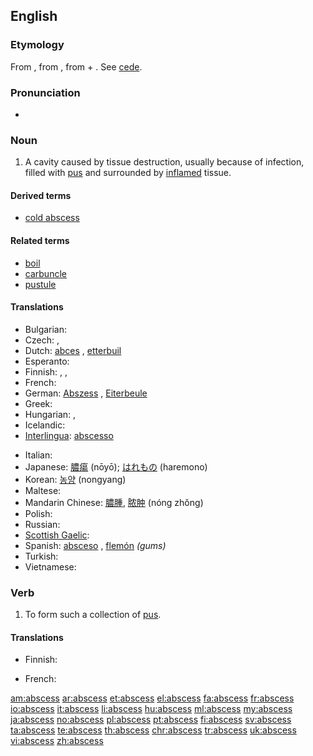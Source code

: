 ==English==
{{wikipedia}}

===Etymology===
From {{etyl|la|en}} {{term|abscessus||a going away; gathering of humors, abscess|lang=la}}, from {{term|abscedo|abscēdō|go away, depart|lang=la}}, from {{term|abs||from, away from|lang=la}} + {{term|cedo|cēdō|go away from, depart; withdraw|lang=la}}. See [[cede]].

===Pronunciation===
* {{audio|en-uk-abscess.ogg|Audio (UK)}}

===Noun===
{{en-noun|abscess|es}}

# {{pathology}} A cavity caused by tissue destruction, usually because of infection, filled with [[pus]] and surrounded by [[inflame|inflamed]] tissue.

====Derived terms====
* [[cold abscess]]

====Related terms====
* [[boil]] <!-- near synonym -->
* [[carbuncle]] <!-- near synonym -->
* [[pustule]] <!-- near synonym -->

====Translations====
{{trans-top|cavity filled with pus}}
* Bulgarian: {{t|bg|абсцес, цирей}}
* Czech: {{t+|cs|absces|m}}, {{t-|cs|hnisavý vřed|m}}
* Dutch: [[abces]] {{n}}, [[etterbuil]] {{m}}
* Esperanto: {{t+|eo|absceso|xs=Esperanto}}
* Finnish: {{t+|fi|paise}}, {{t-|fi|märkäpesäke}}, {{t+|fi|absessi}}
* French: {{t+|fr|abcès|m}}
* German: [[Abszess]] {{m}}, [[Eiterbeule]] {{f}}
* Greek: {{t+|el|απόστημα|n|tr=apóstima}}
* Hungarian: {{t+|hu|tályog}}, {{t|hu|kelés}}
* Icelandic: {{t+|is|kýli|n}}
* [[Interlingua]]: [[abscesso]]
{{trans-mid}}
* Italian: {{t-|it|ascesso|m}}
* Japanese: [[膿瘍]] (nōyō); [[はれもの]] (haremono)
* Korean: [[농양]] (nongyang)
* Maltese: {{t-|mt|pustuletta|xs=Maltese}}
* Mandarin Chinese: [[膿腫]], [[脓肿]] (nóng zhǒng)
* Polish: {{t-|pl|ropień|m}}
* Russian: {{t+|ru|гнойничок|m|tr=gnojničók}}
* [[Scottish Gaelic]]: {{t|gd|neasgaid|f}}
* Spanish: [[absceso]] {{m}}, [[flemón]] {{m}} ''(gums)''
* Turkish: {{t+|tr|apse}}
* Vietnamese: {{t|vi|Áp-xe|xs=Vietnamese}}
{{trans-bottom}}

===Verb===
{{en-verb|abscess|es}}

# {{intransitive}} To form such a collection of [[pus]].

====Translations====
{{trans-top|to form an abscess}}
* Finnish: {{t-|fi|märkiä}}
{{trans-mid}}
* French: {{t+|fr|abcéder}}
{{trans-bottom}}

[[am:abscess]]
[[ar:abscess]]
[[et:abscess]]
[[el:abscess]]
[[fa:abscess]]
[[fr:abscess]]
[[io:abscess]]
[[it:abscess]]
[[li:abscess]]
[[hu:abscess]]
[[ml:abscess]]
[[my:abscess]]
[[ja:abscess]]
[[no:abscess]]
[[pl:abscess]]
[[pt:abscess]]
[[fi:abscess]]
[[sv:abscess]]
[[ta:abscess]]
[[te:abscess]]
[[th:abscess]]
[[chr:abscess]]
[[tr:abscess]]
[[uk:abscess]]
[[vi:abscess]]
[[zh:abscess]]